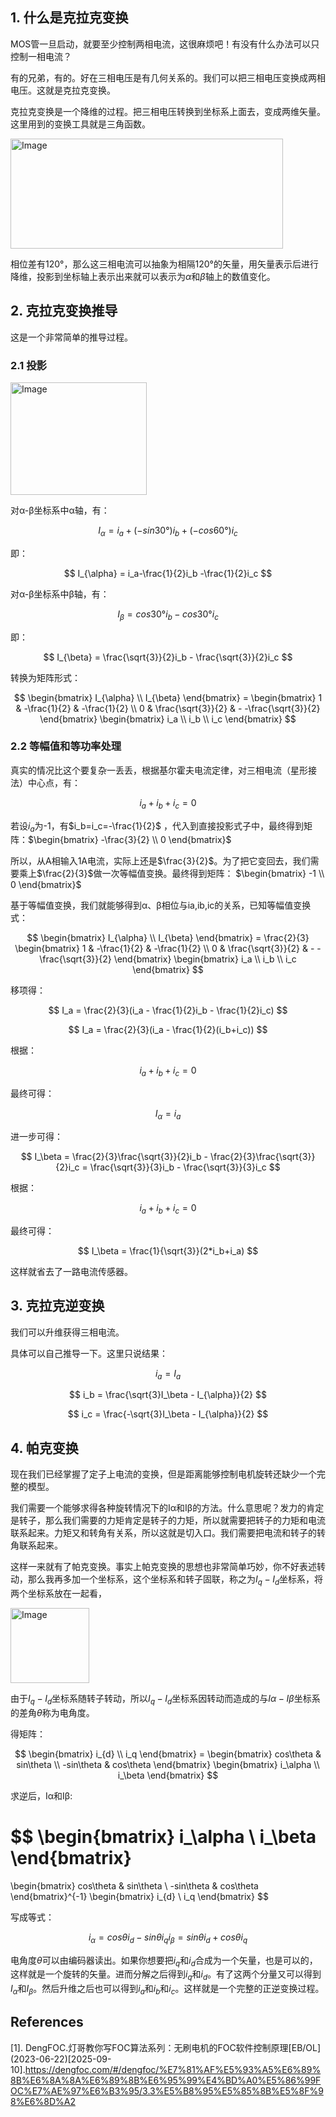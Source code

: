 

<WordCount>

## 1. 什么是克拉克变换

MOS管一旦启动，就要至少控制两相电流，这很麻烦吧！有没有什么办法可以只控制一相电流？

有的兄弟，有的。好在三相电压是有几何关系的。我们可以把三相电压变换成两相电压。这就是克拉克变换。

克拉克变换是一个降维的过程。把三相电压转换到坐标系上面去，变成两维矢量。这里用到的变换工具就是三角函数。

<img width="436" height="176" alt="Image" src="https://github.com/user-attachments/assets/7c9903ab-91d7-4645-b520-49af275abc70" />


相位差有120°，那么这三相电流可以抽象为相隔120°的矢量，用矢量表示后进行降维，投影到坐标轴上表示出来就可以表示为$\alpha$和$\beta$轴上的数值变化。

## 2. 克拉克变换推导

这是一个非常简单的推导过程。


### 2.1 投影

<img width="218" height="180" alt="Image" src="https://github.com/user-attachments/assets/4717518b-d74c-400f-9230-51bec65f77de" />

对α-β坐标系中α轴，有：

$$
I_{\alpha} = i_a + (-sin30°)i_b + (-cos60°)i_c
$$

即：

$$
I_{\alpha} = i_a-\frac{1}{2}i_b -\frac{1}{2}i_c
$$


对α-β坐标系中β轴，有：

$$
I_{\beta} = cos30°i_b - cos30°i_c
$$

即：

$$
I_{\beta} = \frac{\sqrt{3}}{2}i_b - \frac{\sqrt{3}}{2}i_c
$$

转换为矩阵形式：

$$
\begin{bmatrix}
I_{\alpha} \\
I_{\beta}
\end{bmatrix} = 
\begin{bmatrix}
1 & -\frac{1}{2} & -\frac{1}{2} \\
0 & \frac{\sqrt{3}}{2} & - -\frac{\sqrt{3}}{2}
\end{bmatrix}
\begin{bmatrix}
i_a \\
i_b \\
i_c
\end{bmatrix}
$$

### 2.2 等幅值和等功率处理

真实的情况比这个要复杂一丢丢，根据基尔霍夫电流定律，对三相电流（星形接法）中心点，有：

$$
i_a+i_b+i_c=0
$$

若设$i_a$为-1，有$i_b=i_c=-\frac{1}{2}$ ，代入到直接投影式子中，最终得到矩阵：$\begin{bmatrix}
-\frac{3}{2} \\
0
\end{bmatrix}$

所以，从A相输入1A电流，实际上还是$\frac{3}{2}$。为了把它变回去，我们需要乘上$\frac{2}{3}$做一次等幅值变换。最终得到矩阵：
$\begin{bmatrix}
-1 \\
0
\end{bmatrix}$

基于等幅值变换，我们就能够得到α、β相位与ia,ib​,ic​的关系，已知等幅值变换式：

$$
\begin{bmatrix}
I_{\alpha} \\
I_{\beta}
\end{bmatrix} = \frac{2}{3}
\begin{bmatrix}
1 & -\frac{1}{2} & -\frac{1}{2} \\
0 & \frac{\sqrt{3}}{2} & - -\frac{\sqrt{3}}{2}
\end{bmatrix}
\begin{bmatrix}
i_a \\
i_b \\
i_c
\end{bmatrix}
$$

移项得：

$$
I_a = \frac{2}{3}(i_a - \frac{1}{2}i_b - \frac{1}{2}i_c)
$$

$$
I_a = \frac{2}{3}(i_a - \frac{1}{2}(i_b+i_c))
$$

根据：

$$
i_a+i_b+i_c=0
$$

最终可得：

$$
I_{\alpha} = i_a
$$

进一步可得：

$$
I_\beta = \frac{2}{3}\frac{\sqrt{3}}{2}i_b - \frac{2}{3}\frac{\sqrt{3}}{2}i_c
= \frac{\sqrt{3}}{3}i_b - \frac{\sqrt{3}}{3}i_c
$$

根据：

$$
i_a+i_b+i_c=0
$$

最终可得：

$$
I_\beta = \frac{1}{\sqrt{3}}(2*i_b+i_a)
$$

这样就省去了一路电流传感器。

## 3. 克拉克逆变换

我们可以升维获得三相电流。

具体可以自己推导一下。这里只说结果：

$$
i_a = I_a 
$$

$$
i_b = \frac{\sqrt{3}I_\beta - I_{\alpha}}{2}
$$

$$
i_c = \frac{-\sqrt{3}I_\beta - I_{\alpha}}{2}
$$

## 4. 帕克变换

现在我们已经掌握了定子上电流的变换，但是距离能够控制电机旋转还缺少一个完整的模型。

我们需要一个能够求得各种旋转情况下的Iα​和Iβ的方法。什么意思呢？发力的肯定是转子，那么我们需要的力矩肯定是转子的力矩，所以就需要把转子的力矩和电流联系起来。力矩又和转角有关系，所以这就是切入口。我们需要把电流和转子的转角联系起来。

这样一来就有了帕克变换。事实上帕克变换的思想也非常简单巧妙，你不好表述转动，那么我再多加一个坐标系，这个坐标系和转子固联，称之为$I_q - I_d$坐标系，将两个坐标系放在一起看，

<img width="126" height="120" alt="Image" src="https://github.com/user-attachments/assets/7f2eb302-69af-4518-9142-9071c7a8da1b" />

由于$I_q - I_d$坐标系随转子转动，所以$I_q - I_d$坐标系因转动而造成的与$Iα−Iβ$​坐标系的差角$θ$称为电角度。

得矩阵：

$$
\begin{bmatrix}
i_{d} \\
i_q
\end{bmatrix} =
\begin{bmatrix}
cos\theta & sin\theta \\
-sin\theta & cos\theta
\end{bmatrix}
\begin{bmatrix}
i_\alpha \\
i_\beta
\end{bmatrix}
$$

求逆后，Iα​和Iβ:

$$
\begin{bmatrix}
i_\alpha \\
i_\beta
\end{bmatrix}
 =
\begin{bmatrix}
cos\theta & sin\theta \\
-sin\theta & cos\theta
\end{bmatrix}^{-1}
\begin{bmatrix}
i_{d} \\
i_q
\end{bmatrix}
$$

写成等式：

$$
i_\alpha = cos\theta i_{d} - sin\theta i_q
i_\beta = sin\theta i_{d} + cos\theta i_q
$$

电角度$\theta$可以由编码器读出。如果你想要把$i_q$和$i_d$合成为一个矢量，也是可以的，这样就是一个旋转的矢量。进而分解之后得到$i_q$和$i_d$。有了这两个分量又可以得到$I_\alpha$和$I_\beta$。然后升维之后也可以得到$i_a$和$i_b$和$i_c$。这样就是一个完整的正逆变换过程。


## References

[1]. DengFOC.灯哥教你写FOC算法系列：无刷电机的FOC软件控制原理\[EB/OL\]\(2023-06-22\)\[2025-09-10\].https://dengfoc.com/#/dengfoc/%E7%81%AF%E5%93%A5%E6%89%8B%E6%8A%8A%E6%89%8B%E6%95%99%E4%BD%A0%E5%86%99FOC%E7%AE%97%E6%B3%95/3.3%E5%B8%95%E5%85%8B%E5%8F%98%E6%8D%A2


</WordCount>